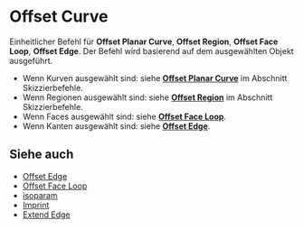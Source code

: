 
# Offset Curve

<Reference shortcut="O" command="Offset Curve" button="Rechts von der Befehlsleiste" />

Einheitlicher Befehl für **Offset Planar Curve**, **Offset Region**, **Offset Face Loop**, **Offset Edge**. Der Befehl wird basierend auf dem ausgewählten Objekt ausgeführt.
   - Wenn Kurven ausgewählt sind: siehe [**Offset Planar Curve**](../sketch/offset-planar-curve) im Abschnitt Skizzierbefehle.
   - Wenn Regionen ausgewählt sind: siehe [**Offset Region**](../sketch/offset-region) im Abschnitt Skizzierbefehle.
   - Wenn Faces ausgewählt sind: siehe [**Offset Face Loop**](./offset-face-loop).
   - Wenn Kanten ausgewählt sind: siehe [**Offset Edge**](./offset-edge).

## Siehe auch
- [Offset Edge](./offset-edge)
- [Offset Face Loop](./offset-face-loop)
- [isoparam](./isoparam)
- [Imprint](./imprint)
- [Extend Edge](./extend-edge)

